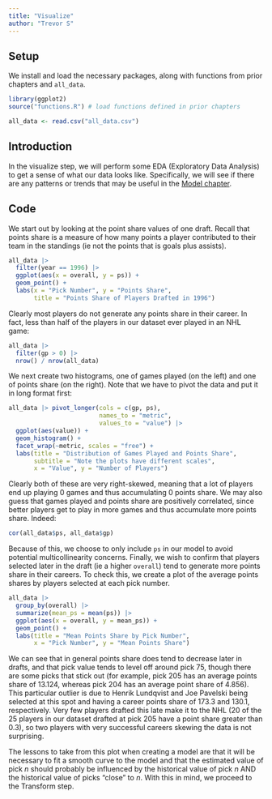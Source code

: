 ```yaml
---
title: "Visualize"
author: "Trevor S"
---
```


## Setup

We install and load the necessary packages, along with functions from prior chapters and `all_data`.

```r
library(ggplot2)
source("functions.R") # load functions defined in prior chapters

all_data <- read.csv("all_data.csv")
```

## Introduction

In the visualize step, we will perform some EDA (Exploratory Data Analysis) to get a sense of what our data looks like. Specifically, we will see if there are any patterns or trends that may be useful in the [Model chapter](https://trevsteu.github.io/Stat468_Final/model.html).

## Code

We start out by looking at the point share values of one draft. Recall that points share is a measure of how many points a player contributed to their team in the standings (ie not the points that is goals plus assists).

```r
all_data |> 
  filter(year == 1996) |> 
  ggplot(aes(x = overall, y = ps)) +
  geom_point() +
  labs(x = "Pick Number", y = "Points Share", 
       title = "Points Share of Players Drafted in 1996")
```

Clearly most players do not generate any points share in their career. In fact, less than half of the players in our dataset ever played in an NHL game:

```r
all_data |> 
  filter(gp > 0) |> 
  nrow() / nrow(all_data)
```

We next create two histograms, one of games played (on the left) and one of points share (on the right). Note that we have to pivot the data and put it in long format first:

```r
all_data |> pivot_longer(cols = c(gp, ps),
                         names_to = "metric", 
                         values_to = "value") |> 
  ggplot(aes(value)) + 
  geom_histogram() + 
  facet_wrap(~metric, scales = "free") + 
  labs(title = "Distribution of Games Played and Points Share", 
       subtitle = "Note the plots have different scales", 
       x = "Value", y = "Number of Players") 
```

Clearly both of these are very right-skewed, meaning that a lot of players end up playing 0 games and thus accumulating 0 points share. We may also guess that games played and points share are positively correlated, since better players get to play in more games and thus accumulate more points share. Indeed:

```r
cor(all_data$ps, all_data$gp)
```

Because of this, we choose to only include `ps` in our model to avoid potential multicollinearity concerns. Finally, we wish to confirm that players selected later in the draft (ie a higher `overall`) tend to generate more points share in their careers. To check this, we create a plot of the average points shares by players selected at each pick number.

```r
all_data |> 
  group_by(overall) |> 
  summarize(mean_ps = mean(ps)) |> 
  ggplot(aes(x = overall, y = mean_ps)) + 
  geom_point() + 
  labs(title = "Mean Points Share by Pick Number", 
       x = "Pick Number", y = "Mean Points Share")
```

We can see that in general points share does tend to decrease later in drafts, and that pick value tends to level off around pick 75, though there are some picks that stick out (for example, pick 205 has an average points share of 13.124, whereas pick 204 has an average point share of 4.856). This particular outlier is due to Henrik Lundqvist and Joe Pavelski being selected at this spot and having a career points share of 173.3 and 130.1, respectively. Very few players drafted this late make it to the NHL (20 of the 25 players in our dataset drafted at pick 205 have a point share greater than 0.3), so two players with very successful careers skewing the data is not surprising.

The lessons to take from this plot when creating a model are that it will be necessary to fit a smooth curve to the model and that the estimated value of pick $n$ should probably be influenced by the historical value of pick $n$ AND the historical value of picks "close" to $n$. With this in mind, we proceed to the Transform step.
